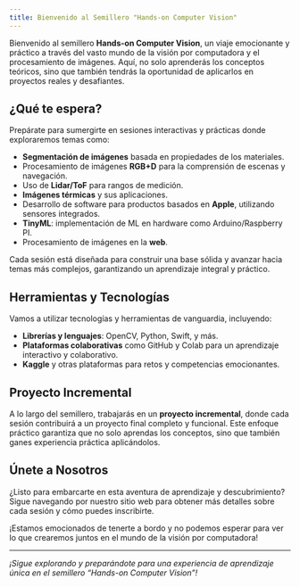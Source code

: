 ```yaml
---
title: Bienvenido al Semillero "Hands-on Computer Vision"
---
```


Bienvenido al semillero **Hands-on Computer Vision**, un viaje emocionante y práctico a través del vasto mundo de la visión por computadora y el procesamiento de imágenes. Aquí, no solo aprenderás los conceptos teóricos, sino que también tendrás la oportunidad de aplicarlos en proyectos reales y desafiantes. 

## ¿Qué te espera?

Prepárate para sumergirte en sesiones interactivas y prácticas donde exploraremos temas como:

- **Segmentación de imágenes** basada en propiedades de los materiales.
- Procesamiento de imágenes **RGB+D** para la comprensión de escenas y navegación.
- Uso de **Lidar/ToF** para rangos de medición.
- **Imágenes térmicas** y sus aplicaciones.
- Desarrollo de software para productos basados en **Apple**, utilizando sensores integrados.
- **TinyML**: implementación de ML en hardware como Arduino/Raspberry PI.
- Procesamiento de imágenes en la **web**.

Cada sesión está diseñada para construir una base sólida y avanzar hacia temas más complejos, garantizando un aprendizaje integral y práctico.

## Herramientas y Tecnologías

Vamos a utilizar tecnologías y herramientas de vanguardia, incluyendo:

- **Librerías y lenguajes**: OpenCV, Python, Swift, y más.
- **Plataformas colaborativas** como GitHub y Colab para un aprendizaje interactivo y colaborativo.
- **Kaggle** y otras plataformas para retos y competencias emocionantes.

## Proyecto Incremental

A lo largo del semillero, trabajarás en un **proyecto incremental**, donde cada sesión contribuirá a un proyecto final completo y funcional. Este enfoque práctico garantiza que no solo aprendas los conceptos, sino que también ganes experiencia práctica aplicándolos.

## Únete a Nosotros

¿Listo para embarcarte en esta aventura de aprendizaje y descubrimiento? Sigue navegando por nuestro sitio web para obtener más detalles sobre cada sesión y cómo puedes inscribirte.

¡Estamos emocionados de tenerte a bordo y no podemos esperar para ver lo que crearemos juntos en el mundo de la visión por computadora!

---

_¡Sigue explorando y preparándote para una experiencia de aprendizaje única en el semillero "Hands-on Computer Vision"!_
